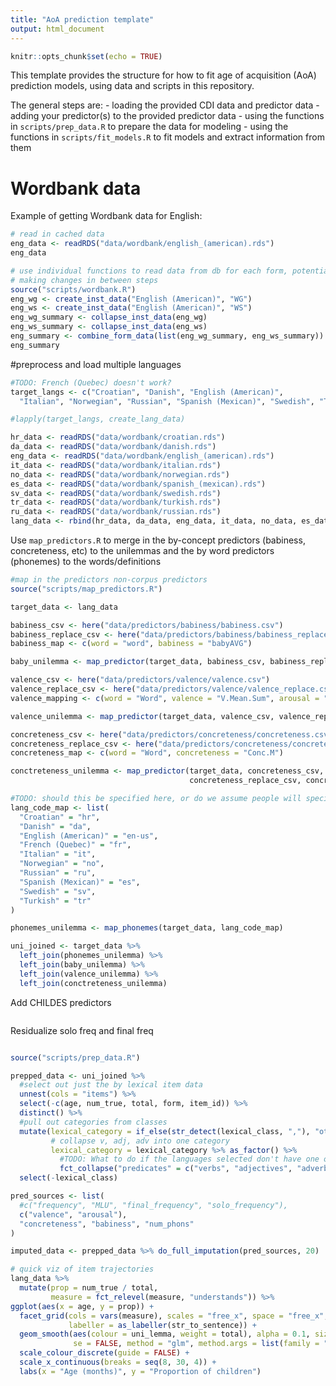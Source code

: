 ```yaml
---
title: "AoA prediction template"
output: html_document
---
```


```r
knitr::opts_chunk$set(echo = TRUE)
```

This template provides the structure for how to fit age of acquisition (AoA) prediction models, using data and scripts in this repository.

The general steps are:
- loading the provided CDI data and predictor data
- adding your predictor(s) to the provided predictor data
- using the functions in `scripts/prep_data.R` to prepare the data for modeling
- using the functions in `scripts/fit_models.R` to fit models and extract information from them


# Wordbank data

Example of getting Wordbank data for English:

```r
# read in cached data
eng_data <- readRDS("data/wordbank/english_(american).rds")
eng_data
```

```r
# use individual functions to read data from db for each form, potentially
# making changes in between steps
source("scripts/wordbank.R")
eng_wg <- create_inst_data("English (American)", "WG")
eng_ws <- create_inst_data("English (American)", "WS")
eng_wg_summary <- collapse_inst_data(eng_wg)
eng_ws_summary <- collapse_inst_data(eng_ws)
eng_summary <- combine_form_data(list(eng_wg_summary, eng_ws_summary))
eng_summary
```

#preprocess and load multiple languages
```r

#TODO: French (Quebec) doesn't work?
target_langs <- c("Croatian", "Danish", "English (American)",
  "Italian", "Norwegian", "Russian", "Spanish (Mexican)", "Swedish", "Turkish")

#lapply(target_langs, create_lang_data)

hr_data <- readRDS("data/wordbank/croatian.rds")
da_data <- readRDS("data/wordbank/danish.rds")
eng_data <- readRDS("data/wordbank/english_(american).rds")
it_data <- readRDS("data/wordbank/italian.rds")
no_data <- readRDS("data/wordbank/norwegian.rds")
es_data <- readRDS("data/wordbank/spanish_(mexican).rds")
sv_data <- readRDS("data/wordbank/swedish.rds")
tr_data <- readRDS("data/wordbank/turkish.rds")
ru_data <- readRDS("data/wordbank/russian.rds")
lang_data <- rbind(hr_data, da_data, eng_data, it_data, no_data, es_data, sv_data, tr_data, ru_data)
```

Use `map_predictors.R` to merge in the by-concept predictors (babiness, concreteness, etc) to the unilemmas and the by word predictors (phonemes) to the words/definitions

```r
#map in the predictors non-corpus predictors
source("scripts/map_predictors.R")

target_data <- lang_data

babiness_csv <- here("data/predictors/babiness/babiness.csv")
babiness_replace_csv <- here("data/predictors/babiness/babiness_replace.csv")
babiness_map <- c(word = "word", babiness = "babyAVG")

baby_unilemma <- map_predictor(target_data, babiness_csv, babiness_replace_csv, babiness_map)

valence_csv <- here("data/predictors/valence/valence.csv")
valence_replace_csv <- here("data/predictors/valence/valence_replace.csv")
valence_mapping <- c(word = "Word", valence = "V.Mean.Sum", arousal = "A.Mean.Sum")

valence_unilemma <- map_predictor(target_data, valence_csv, valence_replace_csv, valence_mapping)

concreteness_csv <- here("data/predictors/concreteness/concreteness.csv")
concreteness_replace_csv <- here("data/predictors/concreteness/concreteness_replace.csv")
concreteness_map <- c(word = "Word", concreteness = "Conc.M")

conctreteness_unilemma <- map_predictor(target_data, concreteness_csv, 
                                        concreteness_replace_csv, concreteness_map)

#TODO: should this be specified here, or do we assume people will specify it themselves?
lang_code_map <- list(
  "Croatian" = "hr",
  "Danish" = "da",
  "English (American)" = "en-us",
  "French (Quebec)" = "fr",
  "Italian" = "it",
  "Norwegian" = "no",
  "Russian" = "ru",
  "Spanish (Mexican)" = "es",
  "Swedish" = "sv",
  "Turkish" = "tr"
)

phonemes_unilemma <- map_phonemes(target_data, lang_code_map)

uni_joined <- target_data %>% 
  left_join(phonemes_unilemma) %>% 
  left_join(baby_unilemma) %>% 
  left_join(valence_unilemma) %>% 
  left_join(conctreteness_unilemma)
```

Add CHILDES predictors

```r


```


Residualize solo freq and final freq

```r


```


```r
source("scripts/prep_data.R")

prepped_data <- uni_joined %>%
  #select out just the by lexical item data
  unnest(cols = "items") %>%
  select(-c(age, num_true, total, form, item_id)) %>%
  distinct() %>%
  #pull out categories from classes
  mutate(lexical_category = if_else(str_detect(lexical_class, ","), "other", lexical_class),
         # collapse v, adj, adv into one category
         lexical_category = lexical_category %>% as_factor() %>% 
           #TODO: What to do if the languages selected don't have one of these - cant use fct collapse?
           fct_collapse("predicates" = c("verbs", "adjectives", "adverbs"))) %>%
  select(-lexical_class)

pred_sources <- list(
  #c("frequency", "MLU", "final_frequency", "solo_frequency"),
  c("valence", "arousal"), 
  "concreteness", "babiness", "num_phons"
)

imputed_data <- prepped_data %>% do_full_imputation(pred_sources, 20)
```

```r
# quick viz of item trajectories
lang_data %>%
  mutate(prop = num_true / total,
         measure = fct_relevel(measure, "understands")) %>%
ggplot(aes(x = age, y = prop)) +
  facet_grid(cols = vars(measure), scales = "free_x", space = "free_x",
             labeller = as_labeller(str_to_sentence)) +
  geom_smooth(aes(colour = uni_lemma, weight = total), alpha = 0.1, size = 0.1,
              se = FALSE, method = "glm", method.args = list(family = "binomial")) +
  scale_colour_discrete(guide = FALSE) +
  scale_x_continuous(breaks = seq(8, 30, 4)) +
  labs(x = "Age (months)", y = "Proportion of children")
```
